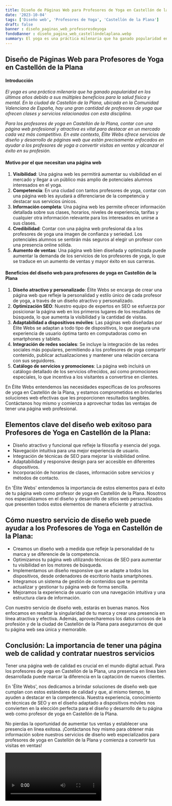 ```yaml
---
title: Diseño de Páginas Web para Profesores de Yoga en Castellón de la Plana
date: '2023-10-04'
tags: ['Diseño web', 'Profesores de Yoga', 'Castellón de la Plana']
draft: false
banner : diseño_paginas_web_profesoresdeyoga
fondoBanner : diseño_pagina_web_castellóndelaplana.webp
summary: El yoga es una práctica milenaria que ha ganado popularidad en los últimos años debido a sus múltiples beneficios para la salud física y mental. En la ciudad de Castellón de la Plana, ubicada en la Comunidad Valenciana de España, hay una gran cantidad de profesores de yoga que ofrecen clases y servicios relacionados con esta disciplina.
---
```


## Diseño de Páginas Web para Profesores de Yoga en Castellón de la Plana

#### Introducción

*El yoga es una práctica milenaria que ha ganado popularidad en los últimos años debido a sus múltiples beneficios para la salud física y mental. En la ciudad de Castellón de la Plana, ubicada en la Comunidad Valenciana de España, hay una gran cantidad de profesores de yoga que ofrecen clases y servicios relacionados con esta disciplina.*

*Para los profesores de yoga en Castellón de la Plana, contar con una página web profesional y atractiva es vital para destacar en un mercado cada vez más competitivo. En este contexto, Élite Webs ofrece servicios de diseño y desarrollo de páginas web que están precisamente enfocados en ayudar a los profesores de yoga a convertir visitas en ventas y alcanzar el éxito en su profesión.*

#### Motivo por el que necesitan una página web

1. **Visibilidad**: Una página web les permitirá aumentar su visibilidad en el mercado y llegar a un público más amplio de potenciales alumnos interesados en el yoga.
2. **Competencia**: En una ciudad con tantos profesores de yoga, contar con una página web les ayudará a diferenciarse de la competencia y destacar sus servicios únicos.
3. **Información completa**: Una página web les permite ofrecer información detallada sobre sus clases, horarios, niveles de experiencia, tarifas y cualquier otra información relevante para los interesados en unirse a sus clases.
4. **Credibilidad**: Contar con una página web profesional da a los profesores de yoga una imagen de confianza y seriedad. Los potenciales alumnos se sentirán más seguros al elegir un profesor con una presencia online sólida.
5. **Aumento de ventas**: Una página web bien diseñada y optimizada puede aumentar la demanda de los servicios de los profesores de yoga, lo que se traduce en un aumento de ventas y mayor éxito en sus carreras.

#### Beneficios del diseño web para profesores de yoga en Castellón de la Plana

1. **Diseño atractivo y personalizado**: Élite Webs se encarga de crear una página web que refleje la personalidad y estilo único de cada profesor de yoga, a través de un diseño atractivo y personalizado.
2. **Optimización SEO**: Nuestro equipo de expertos en SEO se esfuerza por posicionar la página web en los primeros lugares de los resultados de búsqueda, lo que aumenta la visibilidad y la cantidad de visitas.
3. **Adaptabilidad a dispositivos móviles**: Las páginas web diseñadas por Élite Webs se adaptan a todo tipo de dispositivos, lo que asegura una experiencia de usuario óptima tanto en computadoras como en smartphones y tablets.
4. **Integración de redes sociales**: Se incluye la integración de las redes sociales más populares, permitiendo a los profesores de yoga compartir contenido, publicar actualizaciones y mantener una relación cercana con sus seguidores.
5. **Catálogo de servicios y promociones**: La página web incluirá un catálogo detallado de los servicios ofrecidos, así como promociones especiales, lo que incentiva a los visitantes a convertirse en clientes.

En Élite Webs entendemos las necesidades específicas de los profesores de yoga en Castellón de la Plana, y estamos comprometidos en brindarles soluciones web efectivas que les proporcionen resultados tangibles. Contáctanos hoy mismo y comienza a aprovechar todas las ventajas de tener una página web profesional.

<GifSeo />

<Cta />

## Elementos clave del diseño web exitoso para Profesores de Yoga en Castellón de la Plana:

- Diseño atractivo y funcional que refleje la filosofía y esencia del yoga.
- Navegación intuitiva para una mejor experiencia de usuario.
- Integración de técnicas de SEO para mejorar la visibilidad online.
- Adaptabilidad y responsive design para ser accesible en diferentes dispositivos.
- Incorporación de horarios de clases, información sobre servicios y métodos de contacto.

En 'Élite Webs' entendemos la importancia de estos elementos para el éxito de tu página web como profesor de yoga en Castellón de la Plana. Nosotros nos especializamos en el diseño y desarrollo de sitios web personalizados que presenten todos estos elementos de manera eficiente y atractiva.

## Cómo nuestro servicio de diseño web puede ayudar a los Profesores de Yoga en Castellón de la Plana:

- Creamos un diseño web a medida que refleje la personalidad de tu marca y se diferencie de la competencia.
- Optimizamos tu página web utilizando técnicas de SEO para aumentar tu visibilidad en los motores de búsqueda.
- Implementamos un diseño responsive que se adapte a todos los dispositivos, desde ordenadores de escritorio hasta smartphones.
- Integramos un sistema de gestión de contenidos que te permita actualizar y gestionar tu página web de forma sencilla.
- Mejoramos la experiencia de usuario con una navegación intuitiva y una estructura clara de información.

Con nuestro servicio de diseño web, estarás en buenas manos. Nos enfocamos en resaltar la singularidad de tu marca y crear una presencia en línea atractiva y efectiva. Además, aprovecharemos los datos curiosos de la profesión y de la ciudad de Castellón de la Plana para asegurarnos de que tu página web sea única y memorable.

## Conclusión: La importancia de tener una página web de calidad y contratar nuestros servicios

Tener una página web de calidad es crucial en el mundo digital actual. Para los profesores de yoga en Castellón de la Plana, una presencia en línea bien desarrollada puede marcar la diferencia en la captación de nuevos clientes. 

En 'Élite Webs', nos dedicamos a brindar soluciones de diseño web que cumplan con estos estándares de calidad y que, al mismo tiempo, te ayuden a destacar en la competencia. Nuestra experiencia, conocimiento en técnicas de SEO y en el diseño adaptado a dispositivos móviles nos convierten en la elección perfecta para el diseño y desarrollo de tu página web como profesor de yoga en Castellón de la Plana.

No pierdas la oportunidad de aumentar tus ventas y establecer una presencia en línea exitosa. ¡Contáctanos hoy mismo para obtener más información sobre nuestros servicios de diseño web especializados para profesores de yoga en Castellón de la Plana y comienza a convertir tus visitas en ventas!

<Video />

<CtaBot job='Profesores de Yoga' city='Castellón de la Plana'/>

<Gmaps query='Castellón de la Plana+españa+maps' />